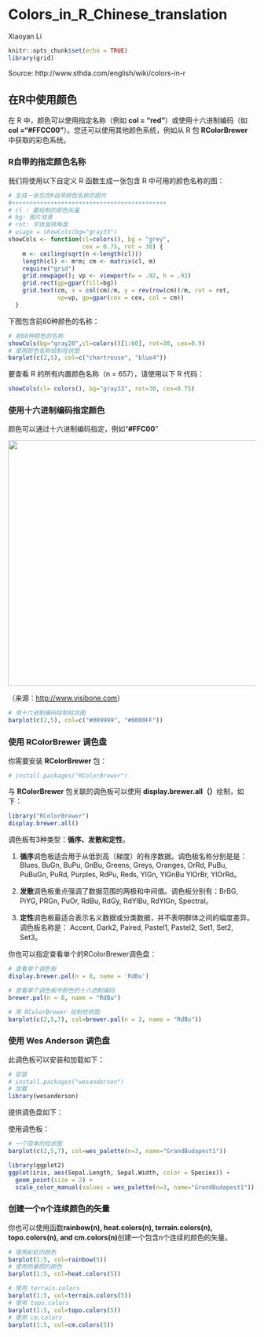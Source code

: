 # Colors_in_R_Chinese_translation

Xiaoyan Li
```r
knitr::opts_chunk$set(echo = TRUE)
library(grid)
```
Source: http://www.sthda.com/english/wiki/colors-in-r

## 在R中使用颜色

在 R 中，颜色可以使用指定名称（例如 **col = "red"**）或使用十六进制编码（如 **col ="#FFCC00"**）。您还可以使用其他颜色系统，例如从 R 包 **RColorBrewer** 中获取的彩色系统。

### R自带的指定颜色名称

我们将使用以下自定义 R 函数生成一张包含 R 中可用的颜色名称的图：


```r
# 生成一张包含R自带颜色名称的图片
#++++++++++++++++++++++++++++++++++++++++++++
# cl : 要绘制的颜色矢量
# bg: 图片背景
# rot: 字体旋转角度
# usage = showCols(bg="gray33")
showCols <- function(cl=colors(), bg = "grey",
                     cex = 0.75, rot = 30) {
    m <- ceiling(sqrt(n <-length(cl)))
    length(cl) <- m*m; cm <- matrix(cl, m)
    require("grid")
    grid.newpage(); vp <- viewport(w = .92, h = .92)
    grid.rect(gp=gpar(fill=bg))
    grid.text(cm, x = col(cm)/m, y = rev(row(cm))/m, rot = rot,
              vp=vp, gp=gpar(cex = cex, col = cm))
  }
```

下图包含前60种颜色的名称：

```r
# 前60种颜色的名称
showCols(bg="gray20",cl=colors()[1:60], rot=30, cex=0.9)
# 使用颜色名称绘制柱状图
barplot(c(2,5), col=c("chartreuse", "blue4"))
```

要查看 R 的所有内置颜色名称（n = 657），请使用以下 R 代码：

```r
showCols(cl= colors(), bg="gray33", rot=30, cex=0.75)
```

### 使用十六进制编码指定颜色

颜色可以通过十六进制编码指定，例如“**#FFC00**”

<img src="https://s3.ax1x.com/2021/03/09/63fM2F.png" width = "600" height = "500" alt="" align=center />

（来源：[http://www.visibone.com](http://www.visibone.com)）

```r
# 用十六进制编码绘制柱状图
barplot(c(2,5), col=c("#009999", "#0000FF"))
```

### 使用 RColorBrewer 调色盘

你需要安装 **RColorBrewer** 包：
```r
# install.packages("RColorBrewer")
```

与 **RColorBrewer** 包关联的调色板可以使用 **display.brewer.all（）**绘制，如下：

```r
library("RColorBrewer")
display.brewer.all()
```


调色板有3种类型：**循序、发散和定性**。

1. **循序**调色板适合用于从低到高（梯度）的有序数据。调色板名称分别是是： Blues, BuGn, BuPu, GnBu, Greens, Greys, Oranges, OrRd, PuBu, PuBuGn, PuRd, Purples, RdPu, Reds, YlGn, YlGnBu YlOrBr, YlOrRd。

2. **发散**调色板重点强调了数据范围的两极和中间值。调色板分别有：BrBG, PiYG, PRGn, PuOr, RdBu, RdGy, RdYlBu, RdYlGn, Spectral。

3. **定性**调色板最适合表示名义数据或分类数据，并不表明群体之间的幅度差异。调色板名称是： Accent, Dark2, Paired, Pastel1, Pastel2, Set1, Set2, Set3。


你也可以指定查看单个的RColorBrewer调色盘：
```r
# 查看单个调色板
display.brewer.pal(n = 8, name = 'RdBu')
```

```r
# 查看单个调色板中颜色的十六进制编码
brewer.pal(n = 8, name = "RdBu")
```

```r
# 用 RColorBrewer 绘制柱状图
barplot(c(2,5,7), col=brewer.pal(n = 3, name = "RdBu"))
```


### 使用 Wes Anderson 调色盘

此调色板可以安装和加载如下：

```r
# 安装
# install.packages("wesanderson")
# 加载
library(wesanderson)
```

提供调色盘如下：
<img src="https://s3.ax1x.com/2021/03/09/63b6de.png" alt="" align=center />

使用调色板：

```r
# 一个简单的柱状图
barplot(c(2,5,7), col=wes_palette(n=3, name="GrandBudapest1"))
```

```r
library(ggplot2)
ggplot(iris, aes(Sepal.Length, Sepal.Width, color = Species)) + 
  geom_point(size = 2) + 
  scale_color_manual(values = wes_palette(n=3, name="GrandBudapest1"))
```

### 创建一个n个连续颜色的矢量

你也可以使用函数**rainbow(n), heat.colors(n), terrain.colors(n), topo.colors(n), and cm.colors(n)**创建一个包含n个连续的颜色的矢量。

```r
# 使用彩虹的颜色
barplot(1:5, col=rainbow(5))
# 使用热量图的颜色
barplot(1:5, col=heat.colors(5))
```


```r
# 使用 terrain.colors
barplot(1:5, col=terrain.colors(5))
# 使用 topo.colors
barplot(1:5, col=topo.colors(5))
# 使用 cm.colors
barplot(1:5, col=cm.colors(5))
```



